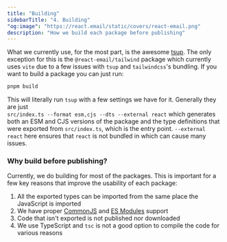 ```yaml
---
title: "Building"
sidebarTitle: "4. Building"
"og:image": "https://react.email/static/covers/react-email.png"
description: "How we build each package before publishing"
---
```


What we currently use, for the most part, is the awesome [tsup](https://github.com/egoist/tsup).
The only exception for this is the `@react-email/tailwind` package which currently uses `vite`
due to a few issues with `tsup` and `tailwindcss`'s bundling.
If you want to build a package you can just run:

```bash package/* (ex: package/render)
pnpm build
```

This will literally run `tsup` with a few settings we have for it. Generally they are just<br/>
`src/index.ts --format esm,cjs --dts --external react` which generates both an ESM and CJS versions of the package
and the type definitions that were exported from `src/index.ts`, which is the entry point.
`--external react` here ensures that `react` is not bundled in which can cause many issues.

### Why build before publishing?

Currently, we do building for most of the packages. This is important for a few key reasons
that improve the usability of each package:

1. All the exported types can be imported from the same place the JavaScript is imported
2. We have proper [CommonJS](https://nodejs.org/docs/latest/api/modules.html#modules-commonjs-modules)
   and [ES Modules](https://nodejs.org/api/esm.html#modules-ecmascript-modules) support
3. Code that isn't exported is not published nor downloaded
4. We use TypeScript and `tsc` is not a good option to compile the code for various reasons
